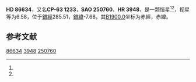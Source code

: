 {{Starbox begin
| name = HD 86634
}}
{{Starbox observe
| epoch = [[J2000.0|J2000.0]]
| constell = {{星座名待查}}<ref name=SIMBAD>{{cite web
 | url=http://simbad.u-strasbg.fr/simbad/sim-id?Ident=HR+3948
 | title =Pulsating variable Star
 | publisher=Centre de Données astronomiques de Strasbourg
 | work=SIMBAD
 | accessdate=2012-07-13}}</ref><ref name=DATA>{{cite web
 | url=http://vizier.u-strasbg.fr/viz-bin/VizieR-5?-out.add=.&-source=5050&-corr=PK=HR&-out.max=9999&HR=3948
 | title=VizieR Detailed Page
 | accessdate=2012-07-13
 | archive-date=2019-02-16
 | archive-url=https://web.archive.org/web/20190216121703/http://vizier.u-strasbg.fr/viz-bin/VizieR-5?-out.add=.&-source=5050&-corr=PK=HR&-out.max=9999&HR=3948
 | dead-url=no
 }}</ref>
| 星官 = 
| ra = {{RA|9|57|15.2}}<ref name=SIMBAD /><ref name=DATA />
| dec = {{DEC|-64|29|22}}<ref name=SIMBAD /><ref name=DATA />
| appmag_v = 6.58<ref name=SIMBAD /><ref name=DATA />
}}
{{Starbox character
| class = K0-1III<ref name=SIMBAD /><ref name=DATA />
| b-v = 1.13<ref name=SIMBAD /><ref name=DATA />
| u-b = 1.08<ref name=SIMBAD /><ref name=DATA />
| r-i = <ref name=SIMBAD /><ref name=DATA />
| variable = 
}}
{{Starbox astrometry
| radial_v = 1.08
| prop_mo_ra = 45
| parallax = 
| p_error = 
}}
{{Starbox catalog
| names =CP-63 1233，[[SAO星表|SAO]] 250760，[[HD星表|HD]] 86634，[[HR星表|HR]] 3948}}
{{Starbox reference |Simbad=HR+3948}}
{{Starbox end}}

'''HD 86634'''，又名'''CP-63 1233'''，'''SAO 250760'''、'''HR 3948'''，是一颗恒星<ref name=SIMBAD /><ref name=DATA />，视星等为6.58，位于[[銀道座標系|銀經]]285.51，[[銀道座標系|銀緯]]-7.68，其[[B1900.0|B1900.0]]坐标为赤經{{RA|9|54|32.7}}，赤緯{{DEC|-64|-7.68|52}}。

== 参考文献 ==
{{reflist}}

{{star-stub}}

[[Category:HD和HDE天體|86634]]
[[Category:HR天體|3948]]
[[Category:SAO天體|250760]]